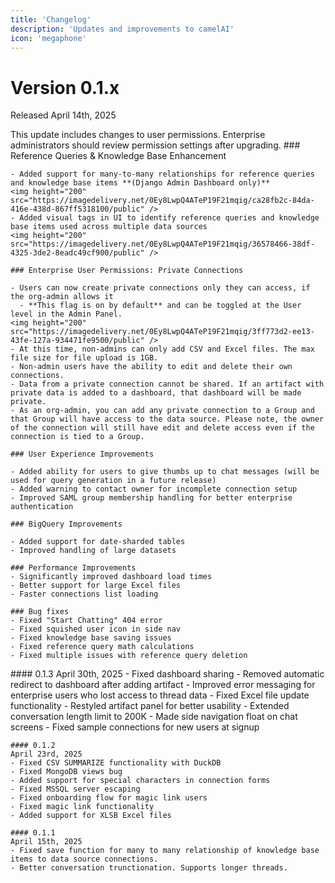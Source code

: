 ```yaml
---
title: 'Changelog'
description: 'Updates and improvements to camelAI'
icon: 'megaphone'
---
```


# Version 0.1.x
Released April 14th, 2025

<Warning>
  This update includes changes to user permissions. Enterprise administrators should review permission settings after upgrading.
</Warning>

<Tabs>
  <Tab title="Updates">
    ### Reference Queries & Knowledge Base Enhancement
    
    - Added support for many-to-many relationships for reference queries and knowledge base items **(Django Admin Dashboard only)**
    <img height="200" src="https://imagedelivery.net/0Ey8LwpQ4ATeP19F21mqig/ca28fb2c-84da-416e-438d-867ff5318100/public" />
    - Added visual tags in UI to identify reference queries and knowledge base items used across multiple data sources
    <img height="200" src="https://imagedelivery.net/0Ey8LwpQ4ATeP19F21mqig/36578466-38df-4325-3de2-8eadc49cf900/public" />
    
    ### Enterprise User Permissions: Private Connections
    
    - Users can now create private connections only they can access, if the org-admin allows it
      - **This flag is on by default** and can be toggled at the User level in the Admin Panel.
    <img height="200" src="https://imagedelivery.net/0Ey8LwpQ4ATeP19F21mqig/3ff773d2-ee13-43fe-127a-934471fe9500/public" />
    - At this time, non-admins can only add CSV and Excel files. The max file size for file upload is 1GB.
    - Non-admin users have the ability to edit and delete their own connections.
    - Data from a private connection cannot be shared. If an artifact with private data is added to a dashboard, that dashboard will be made private.
    - As an org-admin, you can add any private connection to a Group and that Group will have access to the data source. Please note, the owner of the connection will still have edit and delete access even if the connection is tied to a Group.
    
    ### User Experience Improvements
    
    - Added ability for users to give thumbs up to chat messages (will be used for query generation in a future release)
    - Added warning to contact owner for incomplete connection setup
    - Improved SAML group membership handling for better enterprise authentication
    
    ### BigQuery Improvements
    
    - Added support for date-sharded tables
    - Improved handling of large datasets

    ### Performance Improvements
    - Significantly improved dashboard load times
    - Better support for large Excel files
    - Faster connections list loading

    ### Bug fixes
    - Fixed "Start Chatting" 404 error
    - Fixed squished user icon in side nav
    - Fixed knowledge base saving issues
    - Fixed reference query math calculations
    - Fixed multiple issues with reference query deletion

  </Tab>
  
  <Tab title="Patches">  
    #### 0.1.3
    April 30th, 2025
    - Fixed dashboard sharing
    - Removed automatic redirect to dashboard after adding artifact
    - Improved error messaging for enterprise users who lost access to thread data
    - Fixed Excel file update functionality
    - Restyled artifact panel for better usability
    - Extended conversation length limit to 200K
    - Made side navigation float on chat screens
    - Fixed sample connections for new users at signup

    #### 0.1.2
    April 23rd, 2025
    - Fixed CSV SUMMARIZE functionality with DuckDB
    - Fixed MongoDB views bug
    - Added support for special characters in connection forms
    - Fixed MSSQL server escaping
    - Fixed onboarding flow for magic link users
    - Fixed magic link functionality
    - Added support for XLSB Excel files
    
    #### 0.1.1
    April 15th, 2025
    - Fixed save function for many to many relationship of knowledge base items to data source connections.
    - Better conversation trunctionation. Supports longer threads.
  </Tab>
</Tabs>